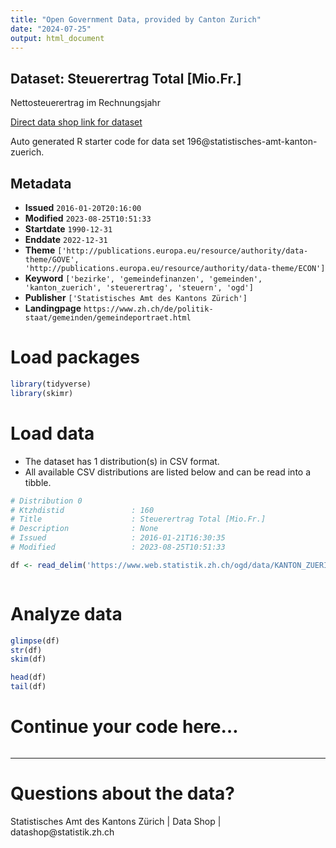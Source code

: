 ```yaml
---
title: "Open Government Data, provided by Canton Zurich"
date: "2024-07-25"
output: html_document
---
```


## Dataset: Steuerertrag Total [Mio.Fr.]

Nettosteuerertrag im Rechnungsjahr

[Direct data shop link for dataset](https://www.zh.ch/de/politik-staat/statistik-daten/datenkatalog.html#/datasets/196@statistisches-amt-kanton-zuerich)

Auto generated R starter code for data set 196@statistisches-amt-kanton-zuerich.

## Metadata

- **Issued** `2016-01-20T20:16:00`
- **Modified** `2023-08-25T10:51:33`
- **Startdate** `1990-12-31`
- **Enddate** `2022-12-31`
- **Theme** `['http://publications.europa.eu/resource/authority/data-theme/GOVE', 'http://publications.europa.eu/resource/authority/data-theme/ECON']`
- **Keyword** `['bezirke', 'gemeindefinanzen', 'gemeinden', 'kanton_zuerich', 'steuerertrag', 'steuern', 'ogd']`
- **Publisher** `['Statistisches Amt des Kantons Zürich']`
- **Landingpage** `https://www.zh.ch/de/politik-staat/gemeinden/gemeindeportraet.html`


# Load packages

```r

library(tidyverse)
library(skimr)

```

# Load data

-   The dataset has 1 distribution(s) in CSV format.
-   All available CSV distributions are listed below and can be read into a tibble.

```r

# Distribution 0
# Ktzhdistid               : 160
# Title                    : Steuerertrag Total [Mio.Fr.]
# Description              : None
# Issued                   : 2016-01-21T16:30:35
# Modified                 : 2023-08-25T10:51:33

df <- read_delim('https://www.web.statistik.zh.ch/ogd/data/KANTON_ZUERICH_287.csv')



```

# Analyze data

```r

glimpse(df)
str(df)
skim(df)

head(df)
tail(df)

```

# Continue your code here...

```r

```

------------------------------------------------------------------------

# Questions about the data?

Statistisches Amt des Kantons Zürich | Data Shop | datashop@statistik.zh.ch
